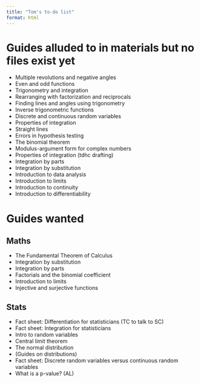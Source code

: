 ```yaml
---
title: "Tom's to-do list"
format: html
---
```


# Guides alluded to in materials but no files exist yet {-}

- Multiple revolutions and negative angles
- Even and odd functions
- Trigonometry and integration 
- Rearranging with factorization and reciprocals
- Finding lines and angles using trigonometry
- Inverse trigonometric functions
- Discrete and continuous random variables
- Properties of integration
- Straight lines
- Errors in hypothesis testing
- The binomial theorem
- Modulus-argument form for complex numbers
- Properties of integration (tdhc drafting)
- Integration by parts
- Integration by substitution
- Introduction to data analysis
- Introduction to limits
- Introduction to continuity
- Introduction to differentiability

# Guides wanted {-}

## Maths {-}

- The Fundamental Theorem of Calculus
- Integration by substitution
- Integration by parts
- Factorials and the binomial coefficient
- Introduction to limits
- Injective and surjective functions

## Stats {-}

- Fact sheet: Differentiation for statisticians (TC to talk to SC)
- Fact sheet: Integration for statisticians
- Intro to random variables
- Central limit theorem
- The normal distribution
- (Guides on distributions)
- Fact sheet: Discrete random variables versus continuous random variables
- What is a p-value? (AL)

<!-- # Guides for which files exist in some guise {-} -->

<!-- ## Arithmetic and algebra {-} -->

<!-- | **Topic**                            | Link to guide      | Link to questions  | Link to answers    | -->
<!-- |:-------------------------------------|:------------------:|:------------------:|:------------------:| -->
<!-- | Introduction to quadratic equations  | done | cat | cat | -->
<!-- | Completing the square                | done | cat | cat | -->
<!-- | The quadratic formula                | done | cat | cat | -->
<!-- | Laws of indices                      | done | cat | cat | -->
<!-- | Solving exponential equations        | done | cat | cat | -->
<!-- | Introduction to logarithms           | done | cat | cat | -->
<!-- | Sigma notation                       | done | cat | cat | -->
<!-- | Rearranging equations                | done | cat | cat | -->
<!-- | Further sigma notation (DRAFT)       | write | write | write | -->
<!-- | Rearranging trig and logs            | split | split | split | -->

<!-- : {tbl-colwidths="[40,20,20,20]"} -->

<!-- ## Angles and trigonometry {-} -->

<!-- | **Topic**                            | Link to guide      | Link to questions  | Link to answers    | -->
<!-- |:-------------------------------------|:------------------:|:------------------:|:------------------:| -->
<!-- | Radians                              | done | cat | cat | -->
<!-- | Introduction to trigonometry         | done | cat | cat | -->
<!-- | Trigonometric identities             | done | cat | cat | -->

<!-- : {tbl-colwidths="[40,20,20,20]"} -->

<!-- ## Vectors {-} -->

<!-- | **Topic**                            | Link to guide      | Link to questions  | Link to answers    | -->
<!-- |:-------------------------------------|:------------------:|:------------------:|:------------------:| -->
<!-- | Introduction to vectors              | done | cat | cat | -->
<!-- | Addition and scalar multiplication   | done | cat | cat | -->
<!-- | The scalar product                   | done | cat | cat | -->

<!-- : {tbl-colwidths="[40,20,20,20]"} -->

<!-- ## Factsheets {-} -->

<!-- | **Topic**                            | Link to factsheet      | -->
<!-- |:-------------------------------------|:----------------------:|  -->
<!-- | Laws of indices                      | cat |  -->
<!-- | Greek letters                        | cat | -->

<!-- : {tbl-colwidths="[40,20]"} -->

<!-- ## Proof sheets {-} -->

<!-- | **Topic**                            | Link to proof sheet      | -->
<!-- |:-------------------------------------|:----------------------:|  -->
<!-- | Quadratic formula                    | cat |  -->
<!-- | Scalar product                       | cat | -->
<!-- | Trigonometric identities             | under construction | -->
<!-- | Properties of sigma notation         | under construction | -->

<!-- : {tbl-colwidths="[40,20]"} -->
